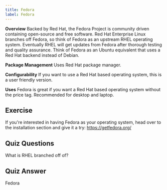 ```yaml
---
title: Fedora
label: Fedora
---
```


<b>Overview</b>
Backed by Red Hat, the Fedora Project is community driven containing open-source
and free software. Red Hat Enterprise Linux branches off Fedora, so think of Fedora
as an upstream RHEL operating system. Eventually RHEL will get updates from Fedora
after thorough testing and quality assurance. Think of Fedora as an Ubuntu equivalent
that uses a Red Hat backend instead of Debian.

<b>Package Management</b>
Uses Red Hat package manager.

<b>Configurability</b>
If you want to use a Red Hat based operating system, this is a user friendly version.

<b>Uses</b>
Fedora is great if you want a Red Hat based operating system without the price tag.
Recommended for desktop and laptop.

## Exercise

If you're interested in having Fedora as your operating system, head over to the installation section and give it a try: <a href='https://getfedora.org/'>https://getfedora.org/</a>

## Quiz Questions

What is RHEL branched off of?

## Quiz Answer

Fedora
